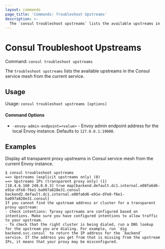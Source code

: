 ```yaml
---
layout: commands
page_title: 'Commands: Troubleshoot Upstreams'
description: >-
  The `consul troubleshoot upstreams` lists the available upstreams in the Consul service mesh from the current service.
---
```


# Consul Troubleshoot Upstreams

Command: `consul troubleshoot upstreams`

The `troubleshoot upstreams` lists the available upstreams in the Consul service mesh from the current service.

## Usage

Usage: `consul troubleshoot upstreams [options]`

#### Command Options

- `-envoy-admin-endpoint=<value>` - Envoy admin endpoint address for the local Envoy instance.
Defaults to `127.0.0.1:19000`.

## Examples

Display all transparent proxy upstreams in Consul service mesh from the current Envoy instance.

  ```shell-session
  $ consul troubleshoot upstreams
  ==> Upstreams (explicit upstreams only) (0)
  ==> Upstreams IPs (transparent proxy only) (1)
  [10.4.6.160 240.0.0.3] true map[backend.default.dc1.internal.e08fa6d6-e91e-dfe0-f6e1-ba097a828e31.consul backend2.default.dc1.internal.e08fa6d6-e91e-dfe0-f6e1-ba097a828e31.consul]
  If you cannot find the upstream address or cluster for a transparent proxy upstream:
  - Check intentions: Tproxy upstreams are configured based on intentions. Make sure you have configured intentions to allow traffic to your upstream.
  - To check that the right cluster is being dialed, run a DNS lookup for the upstream you are dialing. For example, run `dig backend.svc.consul` to return the IP address for the `backend` service. If the address you get from that is missing from the upstream IPs, it means that your proxy may be misconfigured.
  ```
